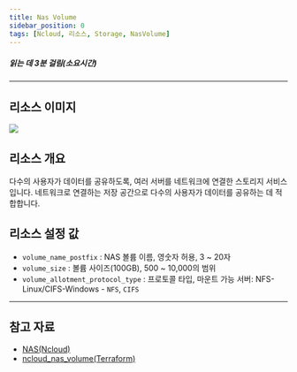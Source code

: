 ```yaml
---
title: Nas Volume
sidebar_position: 0
tags: [Ncloud, 리소스, Storage, NasVolume]
---
```





##### 읽는 데 3분 걸림(소요시간)

---

## 리소스 이미지

<img src={icon} />

## 리소스 개요

다수의 사용자가 데이터를 공유하도록, 여러 서버를 네트워크에 연결한 스토리지 서비스입니다. 네트워크로 연결하는 저장 공간으로 다수의 사용자가 데이터를 공유하는 데 적합합니다.

## 리소스 설정 값

-   `volume_name_postfix` : NAS 볼륨 이름, 영숫자 허용, 3 ~ 20자
-   `volume_size` : 볼륨 사이즈(100GB), 500 ~ 10,000의 범위
-   `volume_allotment_protocol_type` : 프로토콜 타입, 마운트 가능 서버: NFS-Linux/CIFS-Windows - `NFS`, `CIFS`

---

## 참고 자료

-   [NAS(Ncloud)](https://www.ncloud.com/product/storage/nas)
-   [ncloud_nas_volume(Terraform)](https://registry.terraform.io/providers/NaverCloudPlatform/ncloud/latest/docs/resources/nas_volume)
